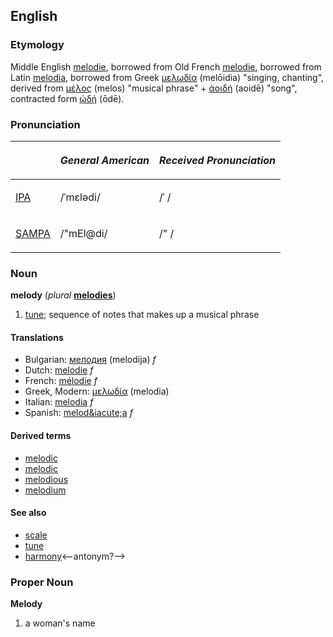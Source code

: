 ==English==
===Etymology===
Middle English [[melodie]], borrowed from Old French [[melodie]], borrowed from Latin [[melodia]], borrowed from Greek [[μελῳδία]] (melōidia) "singing, chanting", derived from [[μέλος]] (melos) "musical phrase" + [[ἀοιδή]] (aoidē)  "song", contracted form [[ᾠδή]] (ōdē).

===Pronunciation===
{| border=1 cellpadding=5
! !! ''General American'' !! ''Received Pronunciation''
|-
| [[w:IPA|IPA]] || /ˈmɛlədi/ || /ˈ /
|-
| [[w:SAMPA|SAMPA]] || /"mEl@di/ || /" /
|}

===Noun===
'''melody''' (''plural'' '''[[melodies]]''')

# [[tune]]; sequence of notes that makes up a musical phrase

====Translations====
*Bulgarian: [[мелодия]] (melodija) ''f''
*Dutch: [[melodie]] ''f''
*French: [[mélodie]] ''f''
*Greek, Modern: [[μελωδία]] (melodia)
*Italian: [[melodia]] ''f''
*Spanish: [[melod&iacute;a]] ''f''

====Derived terms====
*[[melodic]]
*[[melodic]]
*[[melodious]]
*[[melodium]]<!-- possibly a trade name -->

====See also====
*[[scale]]
*[[tune]]<!-- or is this a synonym? -->
*[[harmony]]<--antonym?-->

===Proper Noun===
'''Melody'''

# a woman's name